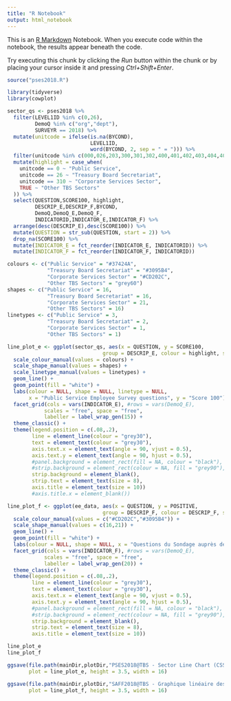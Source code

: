 ```yaml
---
title: "R Notebook"
output: html_notebook
---
```


This is an [R Markdown](http://rmarkdown.rstudio.com) Notebook. When you execute code within the notebook, the results appear beneath the code. 

Try executing this chunk by clicking the *Run* button within the chunk or by placing your cursor inside it and pressing *Ctrl+Shift+Enter*. 

```r

source("pses2018.R")

library(tidyverse)
library(cowplot)

```

```r

sector_qs <- pses2018 %>% 
  filter(LEVEL1ID %in% c(0,26), 
         DemoQ %in% c("org","dept"),
         SURVEYR == 2018) %>%
  mutate(unitcode = ifelse(is.na(BYCOND),
                           LEVEL1ID,
                           word(BYCOND, 2, sep = " = "))) %>%
  filter(unitcode %in% c(000,026,203,300,301,302,400,401,402,403,404,405,406,407,408,305,306,307,308,309,310,311,312,313,314,315)) %>%
  mutate(highlight = case_when(
    unitcode == 0 ~ "Public Service",
    unitcode == 26 ~ "Treasury Board Secretariat",
    unitcode == 310 ~ "Corporate Services Sector",
    TRUE ~ "Other TBS Sectors"
  )) %>% 
  select(QUESTION,SCORE100, highlight,
         DESCRIP_E,DESCRIP_F,BYCOND,
         DemoQ,DemoQ_E,DemoQ_F,
         INDICATORID,INDICATOR_E,INDICATOR_F) %>%
  arrange(desc(DESCRIP_E),desc(SCORE100)) %>%
  mutate(QUESTION = str_sub(QUESTION, start = 2)) %>% 
  drop_na(SCORE100) %>% 
  mutate(INDICATOR_E = fct_reorder(INDICATOR_E, INDICATORID)) %>% 
  mutate(INDICATOR_F = fct_reorder(INDICATOR_F, INDICATORID))

colours <- c("Public Service" = "#37424A",
             "Treasury Board Secretariat" = "#3095B4",
             "Corporate Services Sector" = "#CD202C",
             "Other TBS Sectors" = "grey60")
shapes <- c("Public Service" = 16,
             "Treasury Board Secretariat" = 16,
             "Corporate Services Sector" = 21,
             "Other TBS Sectors" = 16)
linetypes <- c("Public Service" = 3,
             "Treasury Board Secretariat" = 2,
             "Corporate Services Sector" = 1,
             "Other TBS Sectors" = 1)

line_plot_e <- ggplot(sector_qs, aes(x = QUESTION, y = SCORE100,
                               group = DESCRIP_E, colour = highlight, shape = highlight, linetype = highlight)) +
  scale_colour_manual(values = colours) +
  scale_shape_manual(values = shapes) +
  scale_linetype_manual(values = linetypes) +
  geom_line() +
  geom_point(fill = "white") +
  labs(colour = NULL, shape = NULL, linetype = NULL,
       x = "Public Service Employee Survey questions", y = "Score 100") +
  facet_grid(cols = vars(INDICATOR_E), #rows = vars(DemoQ_E),
            scales = "free", space = "free",
            labeller = label_wrap_gen(15)) +
  theme_classic() +
  theme(legend.position = c(.08,.2),
        line = element_line(colour = "grey30"),
        text = element_text(colour = "grey30"),
        axis.text.x = element_text(angle = 90, vjust = 0.5),
        axis.text.y = element_text(angle = 90, hjust = 0.5),
        #panel.background = element_rect(fill = NA, colour = "black"),
        #strip.background = element_rect(colour = NA, fill = "grey90"),
        strip.background = element_blank(),
        strip.text = element_text(size = 8),
        axis.title = element_text(size = 10))
        #axis.title.x = element_blank())

line_plot_f <- ggplot(ee_data, aes(x = QUESTION, y = POSITIVE,
                               group = DESCRIP_F, colour = DESCRIP_F, shape = DESCRIP_F)) +
  scale_colour_manual(values = c("#CD202C","#3095B4")) +
  scale_shape_manual(values = c(16,21)) +
  geom_line() +
  geom_point(fill = "white") +
  labs(colour = NULL, shape = NULL, x = "Questions du Sondage auprès des fonctionnaires fédéraux", y = "Résponses positives (%)") +
  facet_grid(cols = vars(INDICATOR_F), #rows = vars(DemoQ_E),
            scales = "free", space = "free",
            labeller = label_wrap_gen(20)) +
  theme_classic() +
  theme(legend.position = c(.08,.2),
        line = element_line(colour = "grey30"),
        text = element_text(colour = "grey30"),
        axis.text.x = element_text(angle = 90, vjust = 0.5),
        axis.text.y = element_text(angle = 90, hjust = 0.5),
        #panel.background = element_rect(fill = NA, colour = "black"),
        #strip.background = element_rect(colour = NA, fill = "grey90"),
        strip.background = element_blank(),
        strip.text = element_text(size = 8),
        axis.title = element_text(size = 10))

line_plot_e
line_plot_f

ggsave(file.path(mainDir,plotDir,"PSES2018@TBS - Sector Line Chart (CSS).svg"),
       plot = line_plot_e, height = 3.5, width = 16)

ggsave(file.path(mainDir,plotDir,"SAFF2018@TBS - Graphique linéaire des secteurs (SSC).svg"),
       plot = line_plot_f, height = 3.5, width = 16)

```